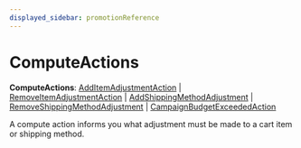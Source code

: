 ```yaml
---
displayed_sidebar: promotionReference
---
```



# ComputeActions

 **ComputeActions**: [AddItemAdjustmentAction](../interfaces/promotion.AddItemAdjustmentAction.mdx) \| [RemoveItemAdjustmentAction](../interfaces/promotion.RemoveItemAdjustmentAction.mdx) \| [AddShippingMethodAdjustment](../interfaces/promotion.AddShippingMethodAdjustment.mdx) \| [RemoveShippingMethodAdjustment](../interfaces/promotion.RemoveShippingMethodAdjustment.mdx) \| [CampaignBudgetExceededAction](../interfaces/promotion.CampaignBudgetExceededAction.mdx)

A compute action informs you what adjustment must be made to a cart item or shipping method.
